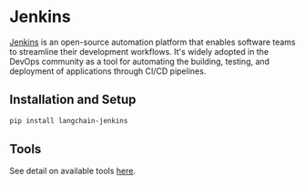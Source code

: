 # Jenkins

[Jenkins](https://www.jenkins.io/) is an open-source automation platform that enables
software teams to streamline their development workflows. It's widely adopted in the
DevOps community as a tool for automating the building, testing, and deployment of
applications through CI/CD pipelines.


## Installation and Setup

```bash
pip install langchain-jenkins
```

## Tools

See detail on available tools [here](/oss/integrations/tools/jenkins).
